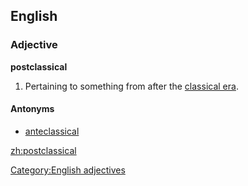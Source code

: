 ==English==

===Adjective===
'''postclassical'''

# Pertaining to something from after the [[classical era]].
#:''{{{2|From the postclassical [[grammar]], we can [[deduce]] that the book was written in the [[Middle Ages]]}}}''

====Antonyms====
* [[anteclassical]]

[[Category:English adjectives]]

[[zh:postclassical]]